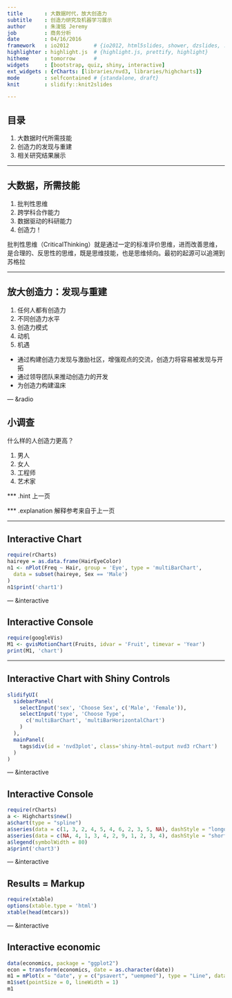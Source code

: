 ```yaml
---
title       : 大数据时代，放大创造力
subtitle    : 创造力研究及机器学习展示
author      : 朱浚铭 Jeremy
job         : 商务分析
date        : 04/16/2016
framework   : io2012        # {io2012, html5slides, shower, dzslides, ...}
highlighter : highlight.js  # {highlight.js, prettify, highlight}
hitheme     : tomorrow      # 
widgets     : [bootstrap, quiz, shiny, interactive]
ext_widgets : {rCharts: [libraries/nvd3, libraries/highcharts]}
mode        : selfcontained # {standalone, draft}
knit        : slidify::knit2slides

---
```


## 目录

1. 大数据时代所需技能
2. 创造力的发现与重建
3. 相关研究结果展示

---

## 大数据，所需技能

1. 批判性思维
2. 跨学科合作能力
3. 数据驱动的科研能力
4. 创造力！

批判性思维（CriticalThinking）就是通过一定的标准评价思维，进而改善思维，是合理的、反思性的思维，既是思维技能，也是思维倾向。最初的起源可以追溯到苏格拉

---

## 放大创造力：发现与重建

1. 任何人都有创造力
2. 不同创造力水平
3. 创造力模式
4. 动机
5. 机遇

- 通过构建创造力发现与激励社区，增强观点的交流，创造力将容易被发现与开拓
- 通过领导团队来推动创造力的开发
- 为创造力构建温床

--- &radio

## 小调查

什么样的人创造力更高？

1. 男人
2. 女人
3. 工程师
4. 艺术家

*** .hint
上一页

*** .explanation
解释参考来自于上一页

---

## Interactive Chart

```r
require(rCharts)
haireye = as.data.frame(HairEyeColor)
n1 <- nPlot(Freq ~ Hair, group = 'Eye', type = 'multiBarChart',
  data = subset(haireye, Sex == 'Male')
)
n1$print('chart1')
```

--- &interactive

## Interactive Console

```r
require(googleVis)
M1 <- gvisMotionChart(Fruits, idvar = 'Fruit', timevar = 'Year')
print(M1, 'chart')
```

---

## Interactive Chart with Shiny Controls

```r
slidifyUI(
  sidebarPanel(
    selectInput('sex', 'Choose Sex', c('Male', 'Female')),
    selectInput('type', 'Choose Type',
      c('multiBarChart', 'multiBarHorizontalChart')
    )
  ),
  mainPanel(
    tags$div(id = 'nvd3plot', class='shiny-html-output nvd3 rChart')
  )
)
```

--- &interactive

## Interactive Console

```r
require(rCharts)
a <- Highcharts$new()
a$chart(type = "spline")
a$series(data = c(1, 3, 2, 4, 5, 4, 6, 2, 3, 5, NA), dashStyle = "longdash")
a$series(data = c(NA, 4, 1, 3, 4, 2, 9, 1, 2, 3, 4), dashStyle = "shortdot")
a$legend(symbolWidth = 80)
a$print('chart3')
```

--- &interactive

## Results = Markup

```r
require(xtable)
options(xtable.type = 'html')
xtable(head(mtcars))
```

--- &interactive

## Interactive economic 

```r
data(economics, package = "ggplot2")
econ = transform(economics, date = as.character(date))
m1 = mPlot(x = "date", y = c("psavert", "uempmed"), type = "Line", data = econ)
m1$set(pointSize = 0, lineWidth = 1)
m1
```

